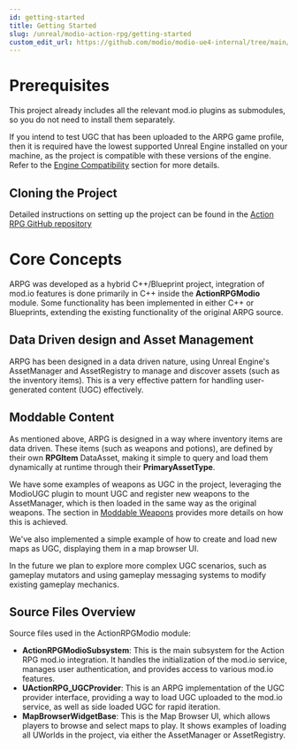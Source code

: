 ```yaml
---
id: getting-started
title: Getting Started
slug: /unreal/modio-action-rpg/getting-started
custom_edit_url: https://github.com/modio/modio-ue4-internal/tree/main/Doc/doc_root/en-us/modio-action-rpg/getting-started.mdx
---
```


# Prerequisites

This project already includes all the relevant mod.io plugins as submodules, so you do not need to install them separately. 

If you intend to test UGC that has been uploaded to the ARPG game profile, then it is required have the lowest supported Unreal Engine installed on your machine, as the project is compatible with these versions of the engine. Refer to the [Engine Compatibility](/unreal/modio-action-rpg#engine-compatibility) section for more details.

## Cloning the Project
Detailed instructions on setting up the project can be found in the [Action RPG GitHub repository](https://github.com/modio/modio-ue-actionrpg?tab=readme-ov-file#installation)

# Core Concepts
ARPG was developed as a hybrid C++/Blueprint project, integration of mod.io features is done primarily in C++ inside the **ActionRPGModio** module. Some functionality has been implemented in either C++ or Blueprints, extending the existing functionality of the original ARPG source.

## Data Driven design and Asset Management
ARPG has been designed in a data driven nature, using Unreal Engine's AssetManager and AssetRegistry to manage and discover assets (such as the inventory items). This is a very effective pattern for handling user-generated content (UGC) effectively.

## Moddable Content
As mentioned above, ARPG is designed in a way where inventory items are data driven. These items (such as weapons and potions), are defined by their own **RPGItem** DataAsset, making it simple to query and load them dynamically at runtime through their **PrimaryAssetType**.

We have some examples of weapons as UGC in the project, leveraging the ModioUGC plugin to mount UGC and register new weapons to the AssetManager, which is then loaded in the same way as the original weapons. The section in [Moddable Weapons](/unreal/modio-action-rpg/moddable-weapons) provides more details on how this is achieved.

We've also implemented a simple example of how to create and load new maps as UGC, displaying them in a map browser UI. 

In the future we plan to explore more complex UGC scenarios, such as gameplay mutators and using gameplay messaging systems to modify existing gameplay mechanics.

## Source Files Overview
Source files used in the ActionRPGModio module:
- **ActionRPGModioSubsystem**: This is the main subsystem for the Action RPG mod.io integration. It handles the initialization of the mod.io service, manages user authentication, and provides access to various mod.io features.
- **UActionRPG_UGCProvider**: This is an ARPG implementation of the UGC provider interface, providing a way to load UGC uploaded to the mod.io service, as well as side loaded UGC for rapid iteration.
- **MapBrowserWidgetBase**: This is the Map Browser UI, which allows players to browse and select maps to play. It shows examples of loading all UWorlds in the project, via either the AssetManager or AssetRegistry.